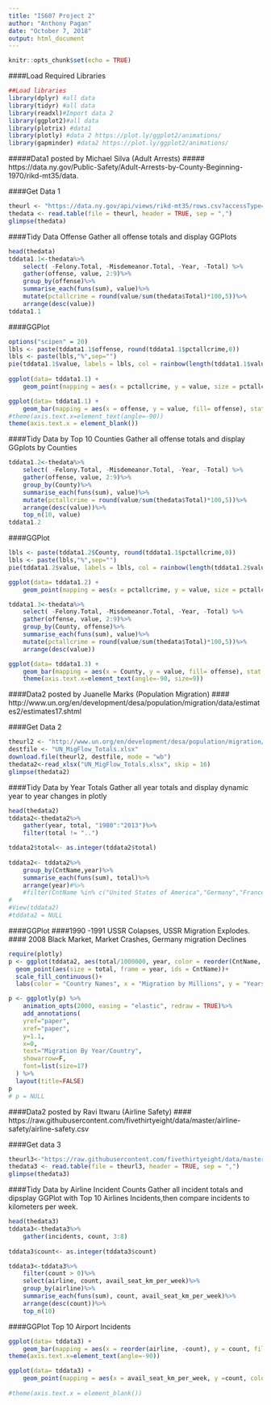 ```yaml
---
title: "IS607 Project 2"
author: "Anthony Pagan"
date: "October 7, 2018"
output: html_document
---
```


```r
knitr::opts_chunk$set(echo = TRUE)
```

####Load Required Libraries
```r
##Load libraries
library(dplyr) #all data
library(tidyr) #all data
library(readxl)#Import data 2
library(ggplot2)#all data
library(plotrix) #data1
library(plotly) #data 2 https://plot.ly/ggplot2/animations/
library(gapminder) #data2 https://plot.ly/ggplot2/animations/
```

#####Data1 posted by Michael Silva (Adult Arrests)
##### https://data.ny.gov/Public-Safety/Adult-Arrests-by-County-Beginning-1970/rikd-mt35/data. 

####Get Data 1

```r
theurl <- "https://data.ny.gov/api/views/rikd-mt35/rows.csv?accessType=DOWNLOAD"
thedata <- read.table(file = theurl, header = TRUE, sep = ",")
glimpse(thedata)
```

####Tidy Data Offense
Gather all offense totals and display GGPlots

```r
head(thedata)
tddata1.1<-thedata%>%
    select( -Felony.Total, -Misdemeanor.Total, -Year, -Total) %>%
    gather(offense, value, 2:9)%>%
    group_by(offense)%>%
    summarise_each(funs(sum), value)%>%
    mutate(pctallcrime = round(value/sum(thedata$Total)*100,5))%>%
    arrange(desc(value))
tddata1.1
```

####GGPlot

```r
options("scipen" = 20)
lbls <- paste(tddata1.1$offense, round(tddata1.1$pctallcrime,0)) 
lbls <- paste(lbls,"%",sep="") 
pie(tddata1.1$value, labels = lbls, col = rainbow(length(tddata1.1$value)),  main="Pie Chart of Offenses")
 
ggplot(data= tddata1.1) +
    geom_point(mapping = aes(x = pctallcrime, y = value, size = pctallcrime, color = offense))

ggplot(data= tddata1.1) +
    geom_bar(mapping = aes(x = offense, y = value, fill= offense), stat = "identity", position = "identity")+
#theme(axis.text.x=element_text(angle=-90))
theme(axis.text.x = element_blank())
```

####Tidy Data by Top 10 Counties
Gather all offense totals and display GGplots by Counties
```r
tddata1.2<-thedata%>%
    select( -Felony.Total, -Misdemeanor.Total, -Year, -Total) %>%
    gather(offense, value, 2:9)%>%
    group_by(County)%>%
    summarise_each(funs(sum), value)%>%
    mutate(pctallcrime = round(value/sum(thedata$Total)*100,5))%>%
    arrange(desc(value))%>%
    top_n(10, value)
tddata1.2
```

####GGPlot

```r
lbls <- paste(tddata1.2$County, round(tddata1.1$pctallcrime,0)) 
lbls <- paste(lbls,"%",sep="") 
pie(tddata1.2$value, labels = lbls, col = rainbow(length(tddata1.2$value)),  main="Pie Chart by Top 10 County")

ggplot(data= tddata1.2) +
    geom_point(mapping = aes(x = pctallcrime, y = value, size = pctallcrime, color = County))
```


```r
tddata1.3<-thedata%>%
    select( -Felony.Total, -Misdemeanor.Total, -Year, -Total) %>%
    gather(offense, value, 2:9)%>%
    group_by(County, offense)%>%
    summarise_each(funs(sum), value)%>%
    mutate(pctallcrime = round(value/sum(thedata$Total)*100,5))%>%
    arrange(desc(value))

ggplot(data= tddata1.3) +
    geom_bar(mapping = aes(x = County, y = value, fill= offense), stat = "identity", position = "identity")+
    theme(axis.text.x=element_text(angle=-90, size=9))
```

####Data2 posted by Juanelle Marks (Population Migration)
#### http://www.un.org/en/development/desa/population/migration/data/estimates2/estimates17.shtml
 
####Get Data 2

```r
theurl2 <- "http://www.un.org/en/development/desa/population/migration/data/empirical2/data/UN_MigFlow_Totals.xlsx"
destfile <- "UN_MigFlow_Totals.xlsx"
download.file(theurl2, destfile, mode = "wb")
thedata2<-read_xlsx("UN_MigFlow_Totals.xlsx", skip = 16)
glimpse(thedata2)
```

####Tidy Data by Year Totals
Gather all year totals and display dynamic year to year changes in plotly

```r
head(thedata2)
tddata2<-thedata2%>%
    gather(year, total, "1980":"2013")%>%
    filter(total != "..")

tddata2$total<- as.integer(tddata2$total)
    
tddata2<- tddata2%>%
    group_by(CntName,year)%>%
    summarise_each(funs(sum), total)%>%
    arrange(year)#%>%
    #filter(CntName %in% c("United States of America","Germany","France"))
#
#View(tddata2)
#tddata2 = NULL
```

####GGPlot
####1990 -1991 USSR Colapses, USSR Migration Explodes.
#### 2008 Black Market, Market Crashes, Germany migration Declines

```r
require(plotly)
p <- ggplot(tddata2, aes(total/1000000, year, color = reorder(CntName, -total)))+
  geom_point(aes(size = total, frame = year, ids = CntName))+
  scale_fill_continuous()+
  labs(color = "Country Names", x = "Migration by Millions", y = "Years")

p <- ggplotly(p) %>%
    animation_opts(2000, easing = "elastic", redraw = TRUE)%>%
    add_annotations(
    yref="paper", 
    xref="paper", 
    y=1.1, 
    x=0, 
    text="Migration By Year/Country", 
    showarrow=F, 
    font=list(size=17)
  ) %>% 
  layout(title=FALSE)
p
# p = NULL

```


####Data2 posted by Ravi Itwaru (Airline Safety)
#### https://raw.githubusercontent.com/fivethirtyeight/data/master/airline-safety/airline-safety.csv

####Get data 3

```r
theurl3<-"https://raw.githubusercontent.com/fivethirtyeight/data/master/airline-safety/airline-safety.csv"
thedata3 <- read.table(file = theurl3, header = TRUE, sep = ",") 
glimpse(thedata3)
```

####Tidy Data by Airline Incident Counts
Gather all incident totals and dipsplay GGPlot with Top 10 Airlines Incidents,then compare incidents to kilometers per week.

```r
head(thedata3)
tddata3<-thedata3%>%
    gather(incidents, count, 3:8)
    
tddata3$count<- as.integer(tddata3$count)

tddata3<-tddata3%>%
    filter(count > 0)%>%
    select(airline, count, avail_seat_km_per_week)%>%
    group_by(airline)%>%
    summarise_each(funs(sum), count, avail_seat_km_per_week)%>%
    arrange(desc(count))%>%
    top_n(10)
```

####GGPlot Top 10 Airport Incidents

```r
ggplot(data= tddata3) +
    geom_bar(mapping = aes(x = reorder(airline, -count), y = count, fill= airline), stat = "identity", position = "identity", show.legend = FALSE)+
theme(axis.text.x=element_text(angle=-90))

ggplot(data= tddata3) +
    geom_point(mapping = aes(x = avail_seat_km_per_week, y =count, color = airline, size = count))
 
#theme(axis.text.x = element_blank())
```

